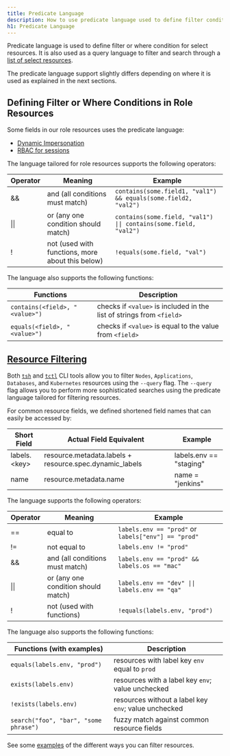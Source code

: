 ```yaml
---
title: Predicate Language
description: How to use predicate language used to define filter conditions.
h1: Predicate Language
---
```


Predicate language is used to define filter or where condition for select resources.
It is also used as a query language to filter and search through a [list of select resources](#resource-filtering).

The predicate language support slightly differs depending on where it is used as explained in the next sections.

## Defining Filter or Where Conditions in Role Resources

Some fields in our role resources uses the predicate language:

- [Dynamic Impersonation](../../access-controls/guides/impersonation.mdx#dynamic-impersonation)
- [RBAC for sessions](../../access-controls/reference.mdx#rbac-for-sessions)

The language tailored for role resources supports the following operators:

| Operator | Meaning                                          | Example                                                          |
|----------|--------------------------------------------------|------------------------------------------------------------------|
| &&       | and (all conditions must match)                  | `contains(some.field1, "val1") && equals(some.field2, "val2")`   |
| \|\|     | or  (any one condition should match)             | `contains(some.field, "val1") \|\| contains(some.field, "val2")` |
| !        | not (used with functions, more about this below) | `!equals(some.field, "val")`                                     |

The language also supports the following functions:

| Functions                      | Description                                                           |
|--------------------------------|-----------------------------------------------------------------------|
| `contains(<field>, "<value>")` | checks if `<value>` is included in the list of strings from `<field>` |
| `equals(<field>, "<value>")`   | checks if `<value>` is equal to the value from `<field>`              |


## [Resource Filtering](#resource-filtering)

Both [`tsh`](cli.mdx#tsh) and [`tctl`](cli.mdx#tctl) CLI tools allow you to filter `Nodes`, 
`Applications`, `Databases`, and `Kubernetes` resources using the `--query` flag. The `--query` flag allows you to 
perform more sophisticated searches using the predicate language tailored for filtering resources.

For common resource fields, we defined shortened field names that can easily be accessed by:

| Short Field    | Actual Field Equivalent                                 | Example                 |
|----------------|---------------------------------------------------------|-------------------------|
| labels.\<key\> | resource.metadata.labels + resource.spec.dynamic_labels | labels.env == "staging" |
| name           | resource.metadata.name                                  | name = "jenkins"        |

The language supports the following operators:

| Operator | Meaning                              | Example                                             |
|----------|--------------------------------------|-----------------------------------------------------|
| ==       | equal to                             | `labels.env == "prod"` or `labels["env"] == "prod"` |
| !=       | not equal to                         | `labels.env != "prod"`                              |
| &&       | and (all conditions must match)      | `labels.env == "prod" && labels.os == "mac"`        |
| \|\|     | or  (any one condition should match) | `labels.env == "dev" \|\| labels.env == "qa"`       |
| !        | not (used with functions)            | `!equals(labels.env, "prod")`                       |

The language also supports the following functions:

| Functions (with examples)             | Description                                          |
|---------------------------------------|------------------------------------------------------|
| `equals(labels.env, "prod")`          | resources with label key `env` equal to `prod`       |
| `exists(labels.env)`                  | resources with a label key `env`; value unchecked    |
| `!exists(labels.env)`                 | resources without a label key `env`; value unchecked |
| `search("foo", "bar", "some phrase")` | fuzzy match against common resource fields           |

See some [examples](cli.mdx#filter-examples) of the different ways you can filter resources.
